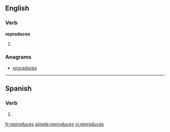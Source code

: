 ==English==

===Verb===
'''reproduces'''

# {{third-person singular of|[[reproduce]]}}

===Anagrams===
* [[procedures#English|procedures]]

----

==Spanish==

===Verb===
{{es-verb-form|reproducir}}

# {{es-verb form of|ending=ir|mood=indicative|tense=present|pers=2|formal=no|number=singular|[[reproducir]]}}

[[fr:reproduces]]
[[simple:reproduces]]
[[vi:reproduces]]